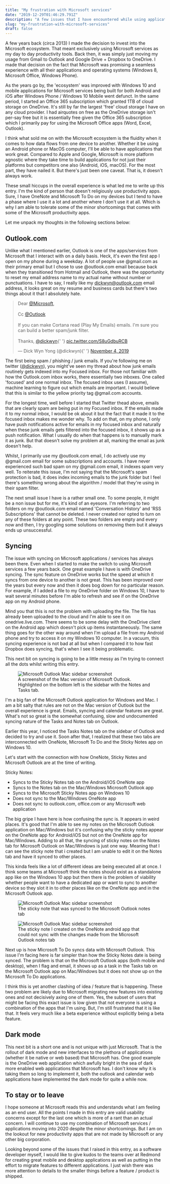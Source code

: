 ```yaml
---
title: "My frustration with Microsoft services"
date: "2019-12-29T01:46:29.791Z"
description: "A few issues that I have encountered while using applications and/or services from Microsoft"
slug: "my-frustration-with-microsoft-services"
draft: false
---
```


A few years back (circa 2013) I made the decision to invest into the Microsoft ecosystem. That meant exclusively using Microsoft services as my day to day productivity tools. Back then, it was simply just moving my usage from Gmail to Outlook and Google Drive + Dropbox to OneDrive. I made that decision on the fact that Microsoft was promising a seamless experience with all their applications and operating systems (Windows 8, Microsoft Office, Windows Phone).

As the years go by, the 'ecosystem' was improved with Windows 10 and mobile applications for Microsoft services being built for both Android and iOS after Windows Phone / Windows 10 Mobile went defunct. In the same period, I started an Office 365 subscription which granted 1TB of cloud storage on OneDrive. It's still by far the largest 'free' cloud storage I have on any cloud provider. I had airquotes on free as the OneDrive storage isn't per-say free but it is essentially free given the Office 365 subscription which I primarily pay for using the Microsoft Office apps (Word, Excel, Outlook).

I think what sold me on with the Microsoft ecosystem is the fluidity when it comes to how data flows from one device to another. Whether it be using an Android phone or MacOS computer, I'll be able to have applications that work great. Compared to Apple and Google, Microsoft is more platform agnostic where they take time to build applications for not just their platforms but competitors one also (Android, iOS, macOS). For the most part, they have nailed it. But there's just been one caveat. That is, it doesn't always work.

These small hiccups in the overall experience is what led me to write up this entry. I'm the kind of person that doesn't religiously use productivity apps. Sure, I have OneNote and Microsoft To Do on my devices but I tend to have a phase where I use it a lot and another where I don't use it at all. Which is why I am able to tolerate some of the minor shortcomings that comes with some of the Microsoft productivity apps.

Let me unpack my thoughts in the following sections below:

## Outlook.com

Unlike what I mentioned earlier, Outlook is one of the apps/services from Microsoft that I interact with on a daily basis. Heck, it's even the first app I open on my phone during a weekday. A lot of people use @gmail.com as their primary email but I chose to use @outlook.com email because back when they transitioned from Hotmail and Outlook, there was the opportunity to reset my email address name to my actual name without number or punctuations. I have to say, I really like my dickwyn@outlook.com email address, it looks great on my resume and business cards but there's two things about it that I absolutely hate.

<blockquote className="twitter-tweet">
  <p lang="en" dir="ltr">
    Dear <a href="https://twitter.com/Microsoft?ref_src=twsrc%5Etfw">@Microsoft</a>, <br />
    <br />
    Cc <a href="https://twitter.com/Outlook?ref_src=twsrc%5Etfw">@Outlook</a>
    <br />
    <br />
    If you can make Cortana read (Play My Emails) emails. I&#39;m sure you can build a better
    spam/junk filter.
    <br />
    <br />
    Thanks, <a href="https://twitter.com/dickwyn?ref_src=twsrc%5Etfw">@dickwyn</a>{' '}
    <a href="https://t.co/S8uGdbuRCB">pic.twitter.com/S8uGdbuRCB</a>
  </p>
  &mdash; Dick Wyn Yong (@dickwyn){' '}
  <a href="https://twitter.com/dickwyn/status/1191477590323650560?ref_src=twsrc%5Etfw">
    November 4, 2019
  </a>
</blockquote>

The first being spam / phishing / junk emails. If you're following me on twitter ([@dickwyn](https://twitter.com/dickwyn)), you might've seen my thread about how junk emails routinely gets indexed into my Focused inbox. For those not familiar with how the Outlook.com inbox works, there essentially two inboxes. One called 'focused' and one normal inbox. The focused inbox uses (I assume), machine learning to figure out which emails are important. I would believe that this is similar to the yellow priority tag @gmail.com accounts.

For the longest time, well before I started that Twitter thead above, emails that are clearly spam are being put in my Focused inbox. If the emails made it to my normal inbox, I would be ok about it but the fact that it made it to the focused inbox makes me wonder why. To add on that, on my phone, I only have push notifications active for emails in my focused inbox and naturally when these junk emails gets filtered into the focused inbox, it shows up as a push notification. What I usually do when that happens is to manually mark it as junk. But that doesn't solve my problem at all, marking the email as junk doesn't help.

Whilst, I primarily use my @outlook.com email, I do actively use my @gmail.com email for some subscriptions and accounts. I have never experienced such bad spam on my @gmail.com email, it indexes spam very well. To reiterate this issue, I'm not saying that the Microsoft's spam protection is bad, it does index incoming emails to the junk folder but I feel there's something wrong about the algorithm / model that they're using in their spam filter.

The next small issue I have is a rather small one. To some people, it might be a non issue but for me, it's kind of an eyesore. I'm referring to two folders on my @outlook.com email named 'Conversation History' and 'RSS Subscriptions' that cannot be deleted. I never created nor opted to turn on any of these folders at any point. These two folders are empty and every now and then, I try googling some solutions on removing them but it always ends up unsuccessful.

## Syncing

The issue with syncing on Microsoft applications / services has always been there. Even when I started to make the switch to using Microsoft services a few years back. One great example I have is with OneDrive syncing. The sync feature on OneDrive works but the speed at which it syncs from one device to another is not great. This has been improved over the years but every now and then it does bog down for no particular reason. For example, if I added a file to my OneDrive folder on Windows 10, I have to wait several minutes before I'm able to refresh and see if on the OneDrive app on my Android phone.

Mind you that this is not the problem with uploading the file. The file has already been uploaded to the cloud and I'm able to see it on onedrive.live.com. There seems to be some delay with the OneDrive client on the Android app which doesn't pick up items instantaneously. The same thing goes for the other way around when I'm upload a file from my Android phone and try to access it on my Windows 10 computer. In a vacuum, this syncing experience is not bad at all but when I compared it to how fast Dropbox does syncing, that's when I see it being problematic.

This next bit on syncing is going to be a little messy as I'm trying to connect all the dots whilst writing this entry.

<figure>
  <img
    src="/images/microsoft-outlook-sidebar-screenshot-mac.png"
    alt="Microsoft Outlook Mac sidebar screenshot"
  />
  <figcaption>
    A screenshot of the Mac version of Microsoft Outlook. Highlighted on the bottom left is the
    sidebar with the Notes and Tasks tab.
  </figcaption>
</figure>

I'm a big fan of the Microsoft Outlook application for Windows and Mac. I am a bit salty that rules are not on the Mac version of Outlook but the overall experience is great. Emails, syncing and calendar features are great. What's not so great is the somewhat confusing, slow and undocumented syncing nature of the Tasks and Notes tab on Outlook.

Earlier this year, I noticed the Tasks Notes tab on the sidebar of Outlook and decided to try and use it. Soon after that, I realized that these two tabs are interconnected with OneNote, Microsoft To Do and the Sticky Notes app on Windows 10.

Let's start with the connection with how OneNote, Sticky Notes and Microsoft Outlook are at the time of writing.

Sticky Notes:

- Syncs to the Sticky Notes tab on the Android/iOS OneNote app
- Syncs to the Notes tab on the Mac/Windows Microsoft Outlook app
- Syncs to the Microsoft Sticky Notes app on Windows 10
- Does not sync to the Mac/Windows OneNote app
- Does not sync to outlook.com, office.com or any Microsoft web application

The big gripe I have here is how confusing the sync is. It appears in weird places. It's good that I'm able to see my notes on the Microsoft Outlook application on Mac/Windows but it's confusing why the sticky notes appear on the OneNote app for Android/iOS but not on the OneNote app for Mac/Windows. Adding to all that, the syncing of sticky notes on the Notes tab for Microsoft Outlook on Mac/Windows is just one way. Meaning that I can see the sticky note that i created but I am unable to edit it on the Notes tab and have it synced to other places.

This kinda feels like a lot of different ideas are being executed all at once. I think some teams at Microsoft think the notes should exist as a standalone app like on the Windows 10 app but then there is the problem of viability whether people want to have a dedicated app or want to sync to another device so they slot it in to other places like on the OneNote app and in the Microsoft Outlook app.

<figure>
  <img
    src="/images/microsoft-outlook-mac-notes-tab.png"
    alt="Microsoft Outlook Mac sidebar screenshot"
  />
  <figcaption>The sticky note that was synced to the Microsoft Outlook notes tab</figcaption>
</figure>

<figure>
  <img
    src="/images/microsoft-onenote-android-sticky-notes-tab.png"
    alt="Microsoft Outlook Mac sidebar screenshot"
  />
  <figcaption>
    The sticky note I created on the OneNote android app that could not sync with the changes made
    from the Microsoft Outlook notes tab
  </figcaption>
</figure>

Next up is how Microsoft To Do syncs data with Microsoft Outlook. This issue I'm facing here is far simpler than how the Sticky Notes date is being synced. The problem is that on the Microsoft Outlook apps (both mobile and desktop), when I flag and email, it shows up as a task in the Tasks tab on the Microsoft Outlook app on Mac/Windows but it does not show up on the Microsoft To Do applications.

I think this is yet another clashing of idea / feature that is happening. These two problem are likely due to Microsoft migrating new features into existing ones and not decisively axing one of them. Yes, the subset of users that might be facing this exact issue is low given that not everyone is using a combination of the apps that I'm using. But, I'm still frustrated that it is like that. It feels very much like a beta experience without explicitly being a beta feature.

## Dark mode

This next bit is a short one and is not unique with just Microsoft. That is the rollout of dark mode and new interfaces to the plethora of applications (whether it be native or web based) that Microsoft has. One good example is the OneDrive web application which awfully bright in the sea of dark more enabled web applications that Microsoft has. I don't know why it is taking them so long to implement it, both the outlook and calendar web applications have implemented the dark mode for quite a while now.

## To stay or to leave

I hope someone at Microsoft reads this and understands what I am feeling as an end user. All the points I made in this entry are valid usability concerns except for the last one which is more of a rant than an actual concern. I will continue to use my combination of Microsoft services / applications moving into 2020 despite the minor shortcomings. But I am on the lookout for new productivity apps that are not made by Microsoft or any other big corporation.

Looking beyond some of the issues that I raised in this entry, as a software developer myself, I would like to give kudos to the teams over at Redmond for creating great mobile and desktop applications as well as putting in the effort to migrate features to different applications. I just wish there was more attention to details to the smaller things before a feature / product is shipped.

